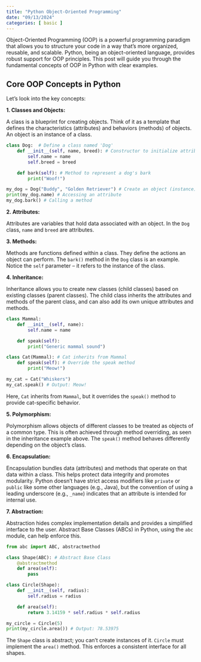 ```yaml
---
title: "Python Object-Oriented Programming"
date: "09/13/2024"
categories: [ basic ]
---
```



Object-Oriented Programming (OOP) is a powerful programming paradigm that allows you to structure your code in a way that's more organized, reusable, and scalable.  Python, being an object-oriented language, provides robust support for OOP principles. This post will guide you through the fundamental concepts of OOP in Python with clear examples.


## Core OOP Concepts in Python

Let's look into the key concepts:

**1. Classes and Objects:**

A class is a blueprint for creating objects.  Think of it as a template that defines the characteristics (attributes) and behaviors (methods) of objects. An object is an instance of a class.

```python
class Dog:  # Define a class named 'Dog'
    def __init__(self, name, breed): # Constructor to initialize attributes
        self.name = name
        self.breed = breed

    def bark(self): # Method to represent a dog's bark
        print("Woof!")

my_dog = Dog("Buddy", "Golden Retriever") # Create an object (instance) of the Dog class
print(my_dog.name) # Accessing an attribute
my_dog.bark() # Calling a method
```

**2. Attributes:**

Attributes are variables that hold data associated with an object. In the `Dog` class, `name` and `breed` are attributes.


**3. Methods:**

Methods are functions defined within a class. They define the actions an object can perform. The `bark()` method in the `Dog` class is an example.  Notice the `self` parameter – it refers to the instance of the class.


**4. Inheritance:**

Inheritance allows you to create new classes (child classes) based on existing classes (parent classes). The child class inherits the attributes and methods of the parent class, and can also add its own unique attributes and methods.

```python
class Mammal:
    def __init__(self, name):
        self.name = name

    def speak(self):
        print("Generic mammal sound")

class Cat(Mammal): # Cat inherits from Mammal
    def speak(self): # Override the speak method
        print("Meow!")

my_cat = Cat("Whiskers")
my_cat.speak() # Output: Meow!
```

Here, `Cat` inherits from `Mammal`, but it overrides the `speak()` method to provide cat-specific behavior.


**5. Polymorphism:**

Polymorphism allows objects of different classes to be treated as objects of a common type.  This is often achieved through method overriding, as seen in the inheritance example above.  The `speak()` method behaves differently depending on the object's class.


**6. Encapsulation:**

Encapsulation bundles data (attributes) and methods that operate on that data within a class.  This helps protect data integrity and promotes modularity.  Python doesn't have strict access modifiers like `private` or `public` like some other languages (e.g., Java), but the convention of using a leading underscore (e.g., `_name`) indicates that an attribute is intended for internal use.


**7. Abstraction:**

Abstraction hides complex implementation details and provides a simplified interface to the user.  Abstract Base Classes (ABCs) in Python, using the `abc` module, can help enforce this.


```python
from abc import ABC, abstractmethod

class Shape(ABC): # Abstract Base Class
    @abstractmethod
    def area(self):
        pass

class Circle(Shape):
    def __init__(self, radius):
        self.radius = radius

    def area(self):
        return 3.14159 * self.radius * self.radius

my_circle = Circle(5)
print(my_circle.area()) # Output: 78.53975
```

The `Shape` class is abstract; you can't create instances of it.  `Circle` must implement the `area()` method. This enforces a consistent interface for all shapes.

